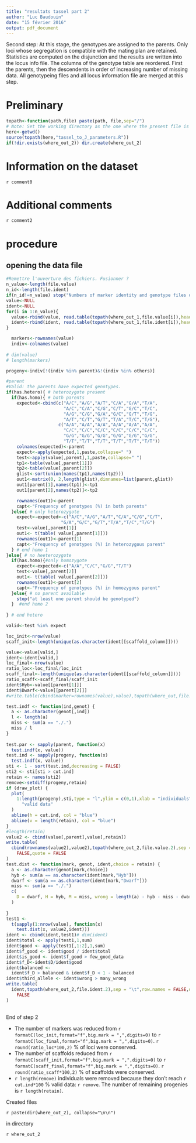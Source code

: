---
title: "resultats tassel part 2"
author: "Luc Baudouin"
date: "15 février 2016"
output: pdf_document
---


Second step: At this stage, the genotypes are assigned to the parents. Only loci whose segregation is compatible with the mating plan are retained. Statistics are computed on the disjunction and the results are written into the locus info file. The columns of the genotype table are reordered. First the parents, then the descendents in order of increasing number of missing data. All genotypeing files and all locus information file are merged at this step.  

# Preliminary


```{r get_parameters,echo=FALSE}
topath<-function(path,file) paste(path, file,sep="/")
# Note: Set the working directory as the one where the present file is located. 
here<-getwd()
source(topath(here,"tassel_to_J_parameters.R"))
if(!dir.exists(where_out_2)) dir.create(where_out_2)


```

# Information on the dataset

`r comment0`

# Additional comments

`r comment2`

# procedure



## opening the data file

```{r data_entry,echo=FALSE}

#Remettre l'ouverture des fichiers. Fusionner ?
n_value<-length(file.value)
n_id<-length(file.ident)
if(n_id!=n_value) stop("Numbers of marker identity and genotype files differ")
value<-NULL
ident<-NULL
for(i in 1:n_value){ 
  value<-rbind(value, read.table(topath(where_out_1,file.value[i]),header = TRUE,stringsAsFactors = FALSE))
  ident<-rbind(ident, read.table(topath(where_out_1,file.ident[i]),header = TRUE,stringsAsFactors = FALSE))
} 

  markers<-rownames(value) 
  indiv<-colnames(value)
 
# dim(value)
# length(markers)

progeny<-indiv[!(indiv %in% parent)&!(indiv %in% others)]


```

```{r parent_genotype,echo=FALSE}
#parent
#Valid: the parents have expected genotypes.
if(has.hetero){ # heterozygote present 
  if(has.homo){ # both parents
    expected<-cbind(c("A/C","A/G","A/T","C/A","G/A","T/A",
                      "A/C","C/A","C/G","C/T","G/C","T/C",
                      "A/G","C/G","G/A","G/C","G/T","T/G",
                      "A/T","C/T","G/T","T/A","T/C","T/G"),
                    c("A/A","A/A","A/A","A/A","A/A","A/A",
                      "C/C","C/C","C/C","C/C","C/C","C/C",
                      "G/G","G/G","G/G","G/G","G/G","G/G",
                      "T/T","T/T","T/T","T/T","T/T","T/T"))
    colnames(expected)<-parent
    expect<-apply(expected,1,paste,collapse=" ")
    test<-apply(value[,parent],1,paste,collapse=" ")
    tp1<-table(value[,parent[1]])
    tp2<-table(value[,parent[2]])
    glist<-sort(union(names(tp1),names(tp2)))
    out1<-matrix(0, 2,length(glist),dimnames=list(parent,glist))
    out1[parent[1],names(tp1)]<-tp1
    out1[parent[2],names(tp2)]<-tp2

    rownames(out1)<-parent
    capt<-"Frequency of genotypes (%) in both parents"
  }else{ # only heterozygote
    expect<-expected<-c("A/C","A/G","A/T","C/A","C/G","C/T",
                     "G/A","G/C","G/T","T/A","T/C","T/G")
    test<-value[,parent[1]]
    out1<- t(table( value[,parent[1]]))
    rownames(out1)<-parent[1]
    capt<-"Frequency of genotypes (%) in heterozygous parent"
  } # end homo 1
}else{ # no heeterozygote
  if(has.homo){#only homozygote
    expect<-expected<-c("A/A","C/C","G/G","T/T")
    test<-value[,parent[2]]
    out1<- t(table( value[,parent[2]]))
    rownames(out1)<-parent[2]
    capt<-"Frequency of genotypes (%) in homozygous parent"
  }else{ # no parent available
    stop("at least one parent should be genotyped")
  }  #end homo 2
  
} # end hetero


```

```{r test,echo=FALSE}

valid<-test %in% expect

loc_init<-nrow(value)
scaff_init<-length(unique(as.character(ident[[scaffold_column]]))) 

value<-value[valid,] 
ident<-ident[valid,] 
loc_final<-nrow(value) 
ratio_loc<-loc_final/loc_init
scaff_final<-length(unique(as.character(ident[[scaffold_column]])))
ratio_scaff<-scaff_final/scaff_init
ident$Hyb<-value[[parent[1]]] 
ident$Dwarf<-value[[parent[2]]] 
#write.table(cbind(marker=rownames(value),value),topath(where_out,file.value.2),sep="\t",row.names=FALSE,quote=FALSE)


```

```{r last_step,echo=FALSE}

test.indf <- function(ind,genot) {
  a <- as.character(genot[,ind])
  l <- length(a)
  miss <- sum(a == "./.")
  miss / l
}
  
test.par <- sapply(parent, function(x)
  test.indf(x, value))
test.ind <- sapply(progeny, function(x)
  test.indf(x, value))
sti <- 1 - sort(test.ind,decreasing = FALSE)
sti2 <- sti[sti > cut.ind]
retain <- names(sti2)
remove<-setdiff(progeny,retain)
if (draw_plot) {
  plot(
    1:length(progeny),sti,type = "l",ylim = c(0,1),xlab = "individuals",ylab =
      "valid data"
  )
  abline(h = cut.ind, col = "blue")
  abline(v = length(retain), col = "blue")
}
#length(retain)
value2 <- cbind(value[,parent],value[,retain])
write.table(
  cbind(rownames(value2),value2),topath(where_out_2,file.value.2),sep = "\t",row.names =
    FALSE,quote = FALSE
)
test.dist <- function(mark, genot, ident,choice = retain) {
  a <- as.character(genot[mark,choice])
  hyb <- sum(a == as.character(ident[mark,"Hyb"]))
  dwarf <- sum(a == as.character(ident[mark,"Dwarf"]))
  miss <- sum(a == "./.")
  c(
    D = dwarf, H = hyb, M = miss, wrong = length(a) - hyb - miss - dwarf
  )
  
}
test1 <-
  t(sapply(1:nrow(value), function(x)
    test.dist(x, value2,ident)))
ident <- cbind(ident,test1)# dim(ident)
ident$total <- apply(test1,1,sum)
ident$good <- apply(test1[,1:2],1,sum)
ident$f_good <- ident$good / ident$total
ident$is_good <- ident$f_good > few_good_data
ident$f_D<-ident$D/ident$good
ident$balanced <-
  ident$f_D > balanced & ident$f_D < 1 - balanced
ident$third_allele <- ident$wrong > many_wrong
write.table(
  ident,topath(where_out_2,file.ident.2),sep = "\t",row.names = FALSE,quote =
    FALSE
)
  
```
End of step 2
 
* The number of markers was reduced  from `r formatC(loc_init,format="f",big.mark = ",",digits=0)` to `r formatC(loc_final,format="f",big.mark = ",",digits=0)`. `r round(ratio_loc*100,2)` % of loci were conserved.
* The number of scaffolds reduced from `r formatC(scaff_init,format="f",big.mark = ",",digits=0)` to `r formatC(scaff_final,format="f",big.mark = ",",digits=0)`. `r round(ratio_scaff*100,2)` % of scaffolds were conserved.
* `r length(remove)` individuals were removed because they don't reach `r cut.ind*100` % valid data:  `r remove`. The number of remaining progenies is `r length(retain)`.

Created files

`r paste(dir(where_out_2), collapse="\n\n")`

in directory

`r where_out_2`

 
